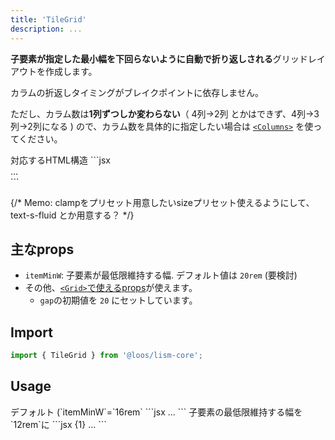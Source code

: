 ```yaml
---
title: 'TileGrid'
description: ...
---
```


**子要素が指定した最小幅を下回らないように自動で折り返しされる**グリッドレイアウトを作成します。

<Alert preset="info">
カラムの折返しタイミングがブレイクポイントに依存しません。
</Alert>

ただし、カラム数は**1列ずつしか変わらない**（ 4列→2列 とかはできず、4列→3列→2列になる ) ので、カラム数を具体的に指定したい場合は [`<Columns>`](/docs/components/Columns) を使ってください。

<Preview>
	<PreviewTitle>対応するHTML構造</PreviewTitle>
	<PreviewCode>
	```jsx
	<div class="l--tileGrid">...</div>
	```
	</PreviewCode>
</Preview>


{/* Memo: clampをプリセット用意したいsizeプリセット使えるようにして、text-s-fluid とか用意する？ */}


## 主なprops

- `itemMinW`: 子要素が最低限維持する幅. デフォルト値は `20rem` (要検討)
- その他、[`<Grid>`で使えるprops](/ja/components/grid#props)が使えます。
	- `gap`の初期値を `20` にセットしています。


## Import

```js
import { TileGrid } from '@loos/lism-core';
```


## Usage

<Preview>
	<PreviewTitle>
		デフォルト (`itemMinW`=`16rem`
	</PreviewTitle>
	<PreviewArea resize p={20}>
		<TileGrid lismState={["has--itemGuide"]}>
			<DammyText />
			<DammyText />
			<DammyText />
			<DammyText />
			<DammyText />
			<DammyText />
			<DammyText />
			<DammyText />
		</TileGrid>
	</PreviewArea>
	<PreviewCode>
		```jsx
		<TileGrid>
			...
		</TileGrid>
		```
	</PreviewCode>
</Preview>


<Preview>
	<PreviewTitle>
		子要素の最低限維持する幅を`12rem`に
	</PreviewTitle>
	<PreviewArea resize p={20}>
		<TileGrid itemMinW="12rem" lismState={["has--itemGuide"]}>
			<DammyText />
			<DammyText />
			<DammyText />
			<DammyText />
			<DammyText />
			<DammyText />
			<DammyText />
			<DammyText />
		</TileGrid>
	</PreviewArea>
	<PreviewCode>
		```jsx {1}
		<TileGrid itemMinW="12rem">
			...
		</TileGrid>
		```
	</PreviewCode>
</Preview>
